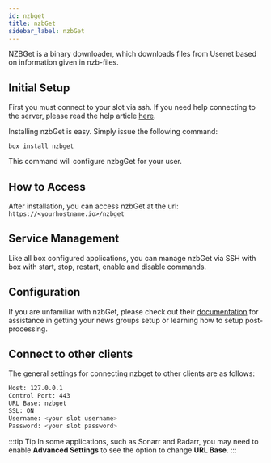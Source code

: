 ```yaml
---
id: nzbget
title: nzbGet
sidebar_label: nzbGet
---
```


NZBGet is a binary downloader, which downloads files from Usenet based on information given in nzb-files.

## Initial Setup

First you must connect to your slot via ssh. If you need help connecting to the server, please read the help article [here](../getting-started/how-do-i-connect.md).

Installing nzbGet is easy. Simply issue the following command:

```plaintext main
box install nzbget
```

This command will configure nzbgGet for your user.

## How to Access

After installation, you can access nzbGet at the url: `https://<yourhostname.io>/nzbget`

## Service Management

Like all box configured applications, you can manage nzbGet via SSH with box with start, stop, restart, enable and disable commands.


<SystemdTabs service="nzbget"/>

## Configuration

If you are unfamiliar with nzbGet, please check out their [documentation](https://nzbget.net/documentation) for assistance in getting your news groups setup or learning how to setup post-processing.

## Connect to other clients

The general settings for connecting nzbget to other clients are as follows:

```bash
Host: 127.0.0.1
Control Port: 443
URL Base: nzbget
SSL: ON
Username: <your slot username>
Password: <your slot password>
```

:::tip Tip
In some applications, such as Sonarr and Radarr, you may need to enable **Advanced Settings** to see the option to change **URL Base**.
:::

